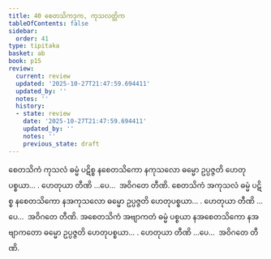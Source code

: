 ```yaml
---
title: 40 စေတသိကဒုက, ကုသလတ္တိက
tableOfContents: false
sidebar:
  order: 41
type: tipitaka
basket: ab
book: p15
review:
  current: review
  updated: '2025-10-27T21:47:59.694411'
  updated_by: ''
  notes: ''
  history:
  - state: review
    date: '2025-10-27T21:47:59.694411'
    updated_by: ''
    notes: ''
    previous_state: draft
---
```



<ReviewStatus review={frontmatter.review} showDetails={true} />

<HypothesisAnnotation frontmatter={frontmatter} />

<DynamicBreadcrumb />

<Division number="49" book="p15" e="ch" v="40" p="229">

<Paragraph number="145" book="p15">
စေတသိကံ ကုသလံ ဓမ္မံ ပဋိစ္စ နစေတသိကော နကုသလော ဓမ္မော ဥပ္ပဇ္ဇတိ ဟေတုပစ္စယာ… . ဟေတုယာ တီဏိ …ပေ…  အဝိဂတေ တီဏိ.
</Paragraph>

<Paragraph number="146" book="p15">
စေတသိကံ အကုသလံ ဓမ္မံ ပဋိစ္စ နစေတသိကော နအကုသလော ဓမ္မော ဥပ္ပဇ္ဇတိ ဟေတုပစ္စယာ… . ဟေတုယာ တီဏိ …ပေ…  အဝိဂတေ တီဏိ.
</Paragraph>

<Paragraph number="147" book="p15">
အစေတသိကံ အဗျာကတံ ဓမ္မံ ပစ္စယာ နအစေတသိကော နအဗျာကတော ဓမ္မော ဥပ္ပဇ္ဇတိ ဟေတုပစ္စယာ… . ဟေတုယာ တီဏိ …ပေ…  အဝိဂတေ တီဏိ.
</Paragraph>
</Division>